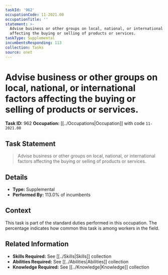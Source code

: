```yaml
---
taskId: '962'
occupationCode: 11-2021.00
occupationTitle: ''
statement: >-
  Advise business or other groups on local, national, or international factors
  affecting the buying or selling of products or services.
taskType: Supplemental
incumbentsResponding: 113
collection: Tasks
source: onet
---
```

# Advise business or other groups on local, national, or international factors affecting the buying or selling of products or services.

**Task ID:** 962
**Occupation:** [[../Occupations|Occupation]] with code `11-2021.00`

## Task Statement

> Advise business or other groups on local, national, or international factors affecting the buying or selling of products or services.

## Details

- **Type:** Supplemental
- **Performed By:** 113.0% of incumbents

## Context

This task is part of the standard duties performed in this occupation. The percentage indicates how common this task is among workers in the field.

## Related Information

- **Skills Required:** See [[../Skills|Skills]] collection
- **Abilities Required:** See [[../Abilities|Abilities]] collection
- **Knowledge Required:** See [[../Knowledge|Knowledge]] collection

